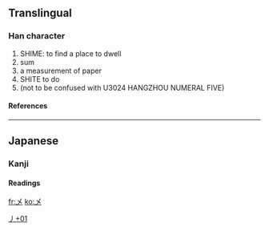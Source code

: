 {{see|〆}}<!-- may be replaced by zh-forms -->

==Translingual==
===Han character===
{{Han char|rad=丿|as=01|sn=2|four=|canj=大山 (KU), XX大山 (XXKU)}}
# SHIME: to find a place to dwell
# sum
# a measurement of paper
# SHITE to do
# (not to be confused with U3024 HANGZHOU NUMERAL FIVE)
====References====
{{Han ref|kx=0081.181|dkj=00116|hdz=10049.051|uh=4E44|ud=20036}}

----
==Japanese==
===Kanji===


{{ja-kanji|grade=|rs=丿01}}
====Readings====
{{ja-readings|on=|kun=[[しめ]] (shime), [[して]] (shite)}}




[[Category:Japanese-only CJKV Characters|丿+01]]

[[fr:乄]]
[[ko:乄]]